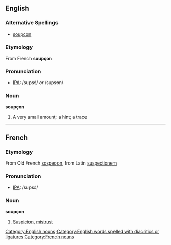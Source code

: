==English==
===Alternative Spellings===
* [[soupcon]]

===Etymology===
From French '''soupçon'''

===Pronunciation===
* [[Wiktionary:Pronunciation_key|IPA]]: /supsɔ̃/ ''or'' /supsɔn/

===Noun===
'''soupçon'''
#A very small amount; a hint; a trace

----

==French==
===Etymology===
From Old French [[sospeçon]], from Latin [[suspectionem]]

===Pronunciation===
* [[Wiktionary:Pronunciation_key|IPA]]: /supsɔ̃/

===Noun===
'''soupçon'''
# [[suspicion|Suspicion]], [[mistrust]]

[[Category:English nouns]]
[[Category:English words spelled with diacritics or ligatures]]
[[Category:French nouns]]
